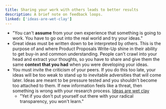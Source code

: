 ```yaml
---
title: Sharing your work with others leads to better results
description: A brief note on feedback loops.
linked: ['ideas-are-wet-clay']
---
```


- "You can't **assume** from your own experience that something is going to work. You have to go out into the real world and try your ideas."
- Great ideas must be written down to be interpreted by others. This is the purpose of and where Product Proposals Write-Up shine in their ability to get buy-in and common understanding. People can't crawl into your head and extract your thoughts, so you have to share and give them the same **context that you had** when you were developing your ideas.
- You must invite the criticism of your peers. If you do this too late, your ideas will be too weak to stand up to inevitable adversities that will come later. Ideas are meant to be pressure tested and you shouldn't become too attached to them. If new information feels like a threat, then something is wrong with your research process. [Ideas are wet clay](ideas-are-wet-clay)
  - "Yet if you don't put yourself out there with your radical transparency, you won't learn."
